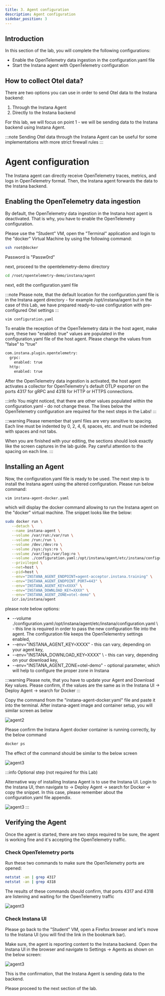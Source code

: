 ```yaml
---
title: 3. Agent configuration
description: Agent configuration
sidebar_position: 3
---
```


## Introduction

In this section of the lab, you will complete the following configurations:

- Enable the OpenTelemetry data ingestion in the configuration.yaml file
- Start the Instana agent with OpenTelemetry configuration

## How to collect Otel data?

There are two options you can use in order to send Otel data to the Instana backend:
1. Through the Instana Agent
2. Directly to the Instana backend 

For this lab, we will focus on point 1 - we will be sending data to the Instana backend using Instana Agent.

:::note
Sending Otel data through the Instana Agent can be useful for some implementations with more strict firewall rules
:::

# Agent configuration

The Instana agent can directly receive OpenTelemetry traces, metrics, and logs in OpenTelemetry format. Then, the Instana agent forwards the data to the Instana backend. 


## Enabling the OpenTelemetry data ingestion

By default, the OpenTelemetry data ingestion in the Instana host agent is deactivated. That is why, you have to enable the OpenTelemetry configuration. 

Please use the "Student" VM, open the "Terminal" application and login to the "docker" Virtual Machine by using the following command:

```sh
ssh root@docker
```

Password is "Passw0rd"

next, proceed to the opentelemetry-demo directory

```sh
cd /root/opentelemetry-demo/instana/agent
```

next, edit the configuration.yaml file

:::note
Please note, that the default location for the configuration.yaml file is in the Instana agent directory - for example
/opt/instana/agent but in the case of this Lab, we have prepared ready-to-use configuration with pre-configured Otel settings
:::

```sh
vim configuration.yaml
```

To enable the reception of the OpenTelemetry data in the host agent, make sure, these two "enabled: true" values are populated in the configuration.yaml file of the host agent. Please change the values from "false" to "true"

```bash
com.instana.plugin.opentelemetry:
  grpc:
    enabled: true
  http:
    enabled: true
```

After the OpenTelemetry data ingestion is activated, the host agent activates a collector for OpenTelemetry's default OTLP exporter on the ports 4317 for gRPC and 4318 for HTTP or HTTPS connections.

:::info
You might noticed, that there are other values populated within the configuration.yaml - do not change these. The lines below the OpenTelemetry configuration are required for the next steps in the Labs!
:::

:::warning
Please remember that yaml files are very sensitive to spacing. Each line must be indented by 0, 2, 4, 6, spaces, etc. and must be indented with spaces and not tabs.

When you are finished with your editing, the sections should look exactly like the screen captures in the lab guide. Pay careful attention to the spacing on each line.
:::

## Installing an Agent 

Now, the configuration.yaml file is ready to be used. The next step is to install the Instana agent using the altered configuration. Please run below command:

```bash
vim instana-agent-docker.yaml
```

which will display the docker command allowing to run the Instana agent on the "docker" virtual machine. The snippet looks like the below:

```bash
sudo docker run \
   --detach \
   --name instana-agent \
   --volume /var/run:/var/run \
   --volume /run:/run \
   --volume /dev:/dev:ro \
   --volume /sys:/sys:ro \
   --volume /var/log:/var/log:ro \
   --volume ./configuration.yaml:/opt/instana/agent/etc/instana/configuration.yaml \
   --privileged \
   --net=host \
   --pid=host \
   --env="INSTANA_AGENT_ENDPOINT=agent-acceptor.instana.training" \
   --env="INSTANA_AGENT_ENDPOINT_PORT=443" \
   --env="INSTANA_AGENT_KEY=XXXX" \
   --env="INSTANA_DOWNLOAD_KEY=XXXX" \
   --env="INSTANA_AGENT_ZONE=otel-demo" \
   icr.io/instana/agent
```

please note below options:

- --volume ./configuration.yaml:/opt/instana/agent/etc/instana/configuration.yaml \ - this line is required in order to pass the new configuration file into the agent. The configuration file keeps the OpenTelementry settings enabled,
- --env="INSTANA_AGENT_KEY=XXXX" \- this can vary, depending on your agent key,
- --env="INSTANA_DOWNLOAD_KEY=XXXX" \ - this can vary, depending on your download key,
- --env="INSTANA_AGENT_ZONE=otel-demo" - optional parameter, which will help to configure the proper zone in Instana

:::warning
Please note, that you have to update your Agent and Download Key values. Please confirm, if the values are the same as in the Instana UI -> Deploy Agent -> search for Docker
:::

Copy the command from the "instana-agent-docker.yaml" file and paste it into the terminal. After instana-agent image and container setup, you will similar screen as below

![agent2](images/docker-agent-install.png)

Please confirm the Instana Agent docker container is running correctly, by the below command

```bash
docker ps
```

The effect of the command should be similar to the below screen 

![agent3](images/docker-agent-install2.png)

:::info
Optional step (not required for this Lab)

Alternative way of installing Instana Agent is to use the Instana UI. Login to the Instana UI, then navigate to -> Deploy Agent -> search for Docker -> copy the snippet. In this case, please remember about the configuration.yaml file appendix.

![agent3](images/docker-agent-install3.png)
:::

## Verifying the Agent

Once the agent is started, there are two steps required to be sure, the agent is working fine and it's accepting the OpenTelemetry traffic.

### Check OpenTelemetry ports

Run these two commands to make sure the OpenTelemetry ports are opened:

```bash
netstat -an | grep 4317
netstat -an | grep 4318
```

The results of these commands should confirm, that ports 4317 and 4318 are listening and waiting for the OpenTelemetry traffic 

![agent3](images/docker-agent-install4.png)

### Check Instana UI 

Please go back to the "Student" VM, open a Firefox browser and let's move to the Instana UI (you will find the link in the bookmark bar). 

Make sure, the agent is reporting content to the Instana backend. Open the Instana UI in the browser and navigate to Settings -> Agents as shown on the below screen:

![agent3](images/docker-agent-install5.png)

This is the confirmation, that the Instana Agent is sending data to the backend.

Please proceed to the next section of the lab.